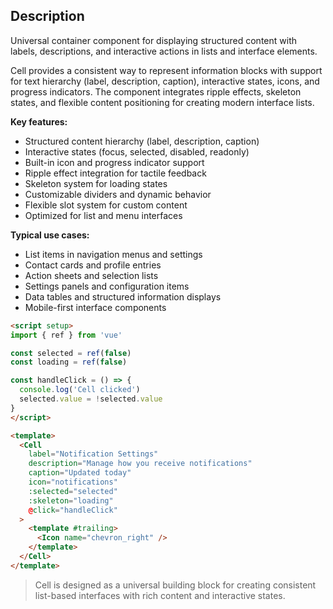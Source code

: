 ## Description

Universal container component for displaying structured content with labels, descriptions, and interactive actions in lists and interface elements.

Cell provides a consistent way to represent information blocks with support for text hierarchy (label, description, caption), interactive states, icons, and progress indicators. The component integrates ripple effects, skeleton states, and flexible content positioning for creating modern interface lists.

**Key features:**

- Structured content hierarchy (label, description, caption)
- Interactive states (focus, selected, disabled, readonly)
- Built-in icon and progress indicator support
- Ripple effect integration for tactile feedback
- Skeleton system for loading states
- Customizable dividers and dynamic behavior
- Flexible slot system for custom content
- Optimized for list and menu interfaces

**Typical use cases:**

- List items in navigation menus and settings
- Contact cards and profile entries
- Action sheets and selection lists
- Settings panels and configuration items
- Data tables and structured information displays
- Mobile-first interface components

```html
<script setup>
import { ref } from 'vue'

const selected = ref(false)
const loading = ref(false)

const handleClick = () => {
  console.log('Cell clicked')
  selected.value = !selected.value
}
</script>

<template>
  <Cell
    label="Notification Settings"
    description="Manage how you receive notifications"
    caption="Updated today"
    icon="notifications"
    :selected="selected"
    :skeleton="loading"
    @click="handleClick"
  >
    <template #trailing>
      <Icon name="chevron_right" />
    </template>
  </Cell>
</template>
```

> Cell is designed as a universal building block for creating consistent list-based interfaces with rich content and interactive states.
